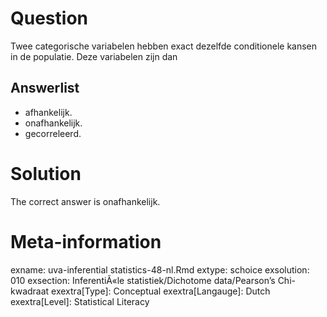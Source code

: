 Question
========

Twee categorische variabelen hebben exact dezelfde conditionele kansen in de populatie. Deze variabelen zijn dan 

Answerlist
----------
* afhankelijk.
* onafhankelijk.
* gecorreleerd.

Solution
========

The correct answer is  onafhankelijk. 

Meta-information
================
exname: uva-inferential statistics-48-nl.Rmd 
extype: schoice 
exsolution: 010 
exsection: InferentiÃ«le statistiek/Dichotome data/Pearson's Chi-kwadraat
exextra[Type]: Conceptual 
exextra[Langauge]: Dutch 
exextra[Level]: Statistical Literacy
